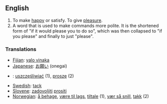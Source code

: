 ==English==

#To make [[happy]] or satisfy.  To give [[pleasure]].
#A word that is used to make commands more polite.  It is the shortened form of "if it would please you to do so", which was then collapsed to "if you please" and finally to just "please".

===Translations===
*[[Fijian]]: [[yalo vinaka]]
*[[Japanese]]: [[お願い]] (onegai)
*{{pl}}: [[uszczęśliwiać]] (1), [[proszę]] (2)
*[[Swedish]]: [[tack]]
*[[Slovene]]: [[zadovoljiti]] [[prositi]]
*[[Norwegian]]: [[å behage]], [[være til lags]], [[tiltale]] (1), [[vær så snill]], [[takk]] (2)